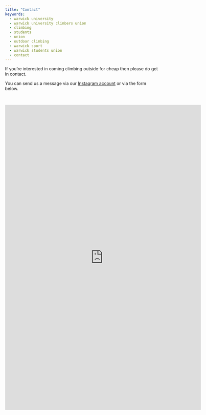 ```yaml
---
title: "Contact"
keywords:
  - warwick university
  - warwick university climbers union
  - climbing
  - students
  - union
  - outdoor climbing
  - warwick sport
  - warwick students union
  - contact
---
```


If you're interested in coming climbing outside for cheap then please do get in contact. 

You can send us a message via our [Instagram account](https://www.instagram.com/warwick_climbers_union/) or via the form below.

<br>

<iframe src="https://docs.google.com/forms/d/e/1FAIpQLSd_jaiaVyX5GDfRQ8oOG-NEqR9-agNQI0RUquERJwhJf8R7DA/viewform?embedded=true" width="640" height="1000" frameborder="0" marginheight="0" marginwidth="0">Loading…</iframe>